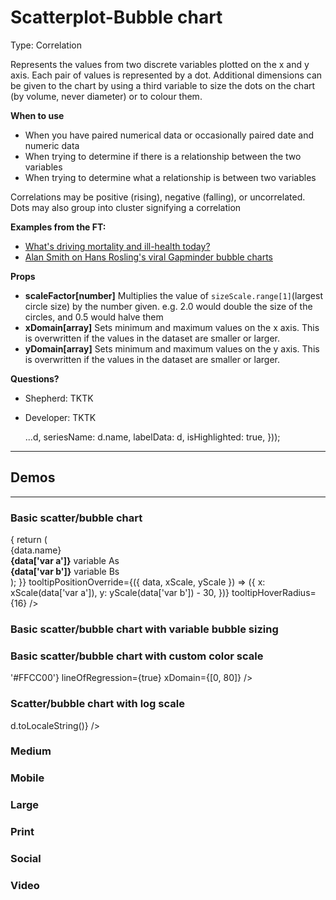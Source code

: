 
<Meta title="Templates/Scatterplot-bubble chart" component={ScatterChart} />

# Scatterplot-Bubble chart

Type: Correlation

Represents the values from two discrete variables plotted on the x and y axis. Each pair of values is represented by a dot. Additional dimensions can be given to the chart by using a third variable to size the dots on the chart (by volume, never diameter) or to colour them.

**When to use**

- When you have paired numerical data or occasionally paired date and numeric data
- When trying to determine if there is a relationship between the two variables
- When trying to determine what a relationship is between two variables

Correlations may be positive (rising), negative (falling), or uncorrelated. Dots may also group into cluster signifying a correlation

**Examples from the FT:**

- [What's driving mortality and ill-health today?](https://www.ft.com/content/92007e1c-d42c-11e9-8367-807ebd53ab77)
- [Alan Smith on Hans Rosling's viral Gapminder bubble charts](https://www.ft.com/content/e2eba288-ef83-11e6-930f-061b01e23655)

**Props**

- **scaleFactor[number]** Multiplies the value of `sizeScale.range[1]`(largest circle size) by the number given. e.g. 2.0 would double the size of the circles, and 0.5 would halve them
- **xDomain[array]** Sets minimum and maximum values on the x axis. This is overwritten if the values in the dataset are smaller or larger.
- **yDomain[array]** Sets minimum and maximum values on the y axis. This is overwritten if the values in the dataset are smaller or larger.

**Questions?**

- Shepherd: TKTK
- Developer: TKTK

  ...d,
  seriesName: d.name,
  labelData: d,
  isHighlighted: true,
}));

---

## Demos

---

### Basic scatter/bubble chart

<Preview>
  <Story name="Scatter Chart Basic">
    <ScatterChart
      data={tooltipData}
      title="My cool title"
      subtitle="My cool subtitle"
      description="Basic scatterplot chart showing Variable A vs Variable B"
      xVariable="var a"
      yVariable="var b"
      xAxisLabel="Variable A"
      yAxisLabel="Variable B"
      colorVariable="group"
      lineOfRegression={true}
      labelColumn="name"
      xDomain={[0, 80]}
      maxCircleSize={{ web: 8 }}
      dotsStrokeWidth={1}
      showTooltips
      tooltipComponent={(data) => {
        return (
          <div>
            <div>{data.name}</div>
            <div>
              <strong>{data['var a']}</strong> variable As
            </div>
            <div>
              <strong>{data['var b']}</strong> variable Bs
            </div>
          </div>
        );
      }}
      tooltipPositionOverride={({ data, xScale, yScale }) => ({
        x: xScale(data['var a']),
        y: yScale(data['var b']) - 30,
      })}
      tooltipHoverRadius={16}
    />
  </Story>
</Preview>

### Basic scatter/bubble chart with variable bubble sizing

<Preview>
  <Story name="Scatter Chart Basic with variable bubble sizing">
    <ScatterChart
      data={groupedSampleData}
      title="My cool title"
      subtitle="My cool subtitle"
      xVariable="var a"
      yVariable="var b"
      xAxisLabel="Variable A"
      yAxisLabel="Variable B"
      sizeVariable="var c"
      colorVariable="group"
      hollowDots={true}
      lineOfRegression={true}
      labelColumn="name"
      xDomain={[0, 80]}
      sizeLegendX={380}
      sizeLegendY={-70}
    />
  </Story>
</Preview>

### Basic scatter/bubble chart with custom color scale

<Preview>
  <Story name="Scatter Chart Basic with custom color scale">
    <ScatterChart
      data={groupedSampleData}
      xVariable="var a"
      yVariable="var b"
      sizeVariable="var c"
      colorVariable="group"
      colorScale={() => '#FFCC00'}
      lineOfRegression={true}
      xDomain={[0, 80]}
    />
  </Story>
</Preview>

### Scatter/bubble chart with log scale

<Preview>
  <Story name="Scatter Chart with log scale">
    <ScatterChart
      data={groupedSampleData}
      xVariable="var b"
      yVariable="var a"
      sizeVariable="var c"
      colorVariable="group"
      logScaleY
      yTickFormat={(d) => d.toLocaleString()}
    />
  </Story>
</Preview>

### Medium

<Preview>
  <Story name="Scatter Chart Web Medium">
    <ScatterChart
      width={700}
      height={500}
      data={groupedSampleData}
      xVariable="var a"
      yVariable="var b"
      sizeVariable="var c"
      colorVariable="group"
      xDomain={[0, 80]}
    />
  </Story>
</Preview>

### Mobile

<Preview>
  <Story name="Scatter Chart Web Small">
    <ScatterChart
      width={300}
      height={400}
      data={groupedSampleData}
      xVariable="var a"
      yVariable="var b"
      sizeVariable="var c"
      colorVariable="group"
      xDomain={[0, 80]}
    />
  </Story>
</Preview>

### Large

<Preview>
  <Story name="Scatter Chart Web Large">
    <ScatterChart
      width={1180}
      height={700}
      data={groupedSampleData}
      xVariable="var a"
      yVariable="var b"
      sizeVariable="var c"
      scaleFactor={2}
      colorVariable="group"
      xDomain={[0, 80]}
    />
  </Story>
</Preview>

### Print

<Preview>
  <Story name="Scatter Chart Print">
    <ScatterChart
      type="print"
      width={53.71}
      height={69.85}
      margin={{ top: 40, left: 7, bottom: 35, right: 7 }}
      data={groupedSampleData}
      xVariable="var a"
      yVariable="var b"
      sizeVariable="var c"
      colorVariable="group"
      xDomain={[0, 80]}
    />
  </Story>
</Preview>

### Social

<Preview>
  <Story name="Scatter Chart Social">
    <ScatterChart
      type="social"
      width={612}
      height={612}
      data={groupedSampleData}
      xVariable="var a"
      yVariable="var b"
      sizeVariable="var c"
      colorVariable="group"
      xDomain={[0, 80]}
      margin={{ left: 40, right: 40, bottom: 138, top: 140 }}
    />
  </Story>
</Preview>

### Video

<Preview>
  <Story name="Scatter Chart Video">
    <ScatterChart
      type="video"
      width={1920}
      height={1080}
      data={groupedSampleData}
      xVariable="var a"
      yVariable="var b"
      sizeVariable="var c"
      colorVariable="group"
      xDomain={[0, 80]}
      margin={{ left: 207, right: 207, bottom: 210, top: 233 }}
    />
  </Story>
</Preview>
